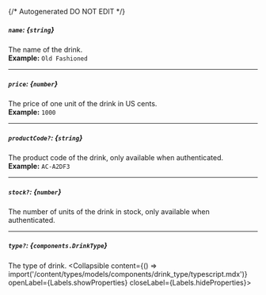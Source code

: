 {/* Autogenerated DO NOT EDIT  */}

##### `name`: *{`string`}*
The name of the drink.
<br/>
**Example:** `Old Fashioned`

---
##### `price`: *{`number`}*
The price of one unit of the drink in US cents.
<br/>
**Example:** `1000`

---
##### `productCode?`: *{`string`}*
The product code of the drink, only available when authenticated.
<br/>
**Example:** `AC-A2DF3`

---
##### `stock?`: *{`number`}*
The number of units of the drink in stock, only available when authenticated.

---
##### `type?`: *{`components.DrinkType`}*
The type of drink.
<Collapsible content={() => import('/content/types/models/components/drink_type/typescript.mdx')} openLabel={Labels.showProperties} closeLabel={Labels.hideProperties}>
</Collapsible>


